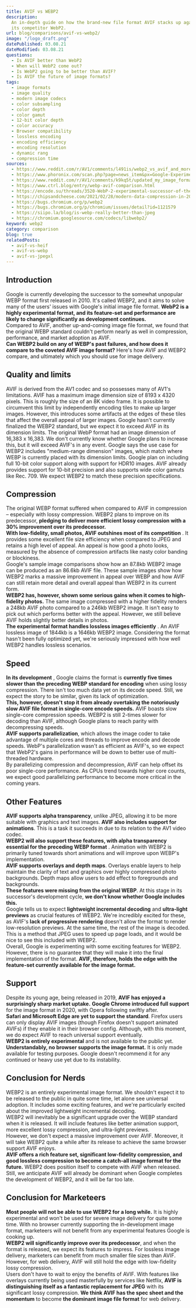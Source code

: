 ```yaml
---
title: AVIF vs WEBP2
description:
  An in-depth guide on how the brand-new file format AVIF stacks up against
  its competitor WebP2.
url: blog/comparisons/avif-vs-webp2/
image: "/logo_draft.png"
datePublished: 03.08.21
dateModified: 03.08.21
questions:
  - Is AVIF better than WebP2
  - When will WebP2 come out?
  - Is WebP2 going to be better than AVIF?
  - Is AVIF the future of image formats?
tags:
  - image formats
  - image quality
  - modern image codecs
  - color subsampling
  - color depth
  - color gamut
  - 12-bit color depth
  - color accuracy
  - Browser compatibility
  - lossless encoding
  - encoding efficiency
  - encoding resolution
  - dynamic rang
  - compression time
sources:
  - https://www.reddit.com/r/AV1/comments/l491is/webp2_vs_avif_and_more_image_comparison/
  - https://www.phoronix.com/scan.php?page=news_item&px=Google-Experimental-WebP2
  - https://www.reddit.com/r/AV1/comments/k9kq5t/updated_my_image_formats_comparison_including/
  - https://www.ctrl.blog/entry/webp-avif-comparison.html
  - https://encode.su/threads/3520-WebP-2-experimental-successor-of-the-WebP-image-format
  - https://chipsandcheese.com/2021/02/28/modern-data-compression-in-2021-part-2-the-battle-to-dethrone-jpeg-with-jpeg-xl-avif-and-webp/
  - https://bugs.chromium.org/p/webp2
  - https://bugs.chromium.org/p/chromium/issues/detail?id=1121579
  - https://siipo.la/blog/is-webp-really-better-than-jpeg
  - https://chromium.googlesource.com/codecs/libwebp2/
keyword: webp2
category: comparison
blog: true
relatedPosts:
  - avif-vs-heif
  - avif-vs-webp
  - avif-vs-jpegxl
---
```


## Introduction

Google is currently developing the successor to the somewhat unpopular WEBP format first released in 2010\. It's called WEBP2, and it aims to solve many of the users' issues with Google's initial image file format. **WebP2 is a highly experimental format, and its feature-set and performance are likely to change significantly as development continues.**  
Compared to AVIF, another up-and-coming image file format, we found that the original WEBP standard couldn't perform nearly as well in compression, performance, and market adoption as AVIF.  
**Can WEBP2 build on any of WEBP's past failures, and how does it compare to the coveted AVIF image format?** Here's how AVIF and WEBP2 compare, and ultimately which you should use for image delivery.

## Quality and limits

AVIF is derived from the AV1 codec and so possesses many of AV1's limitations. AVIF has a maximum image dimension size of 8193 x 4320 pixels. This is roughly the size of an 8K video frame. It is possible to circumvent this limit by independently encoding tiles to make up larger images. However, this introduces some artifacts at the edges of these tiles that affect the overall appeal of larger images. Google hasn't currently finalized the WEBP2 standard, but we expect it to exceed AVIF in its dimension limits. The original WebP format had an image dimension of 16,383 x 16,383\. We don't currently know whether Google plans to increase this, but it will exceed AVIF's in any event. Google says the use case for WEBP2 includes "medium-range dimension" images, which match where WEBP is currently placed with its dimension limits. Google plan on including full 10-bit color support along with support for HDR10 images. AVIF already provides support for 10-bit precision and also supports wide color gamuts like Rec. 709\. We expect WEBP2 to match these precision specifications.

## Compression

The original WEBP format suffered when compared to AVIF in compression – especially with lossy compression. WEBP2 plans to improve on its predecessor, **pledging to deliver more efficient lossy compression with a 30% improvement over its predecessor.**  
**With low-fidelity, small photos, AVIF outshines most of its competition** . It provides some excellent file size efficiency when compared to JPEG and retains a high level of appeal. An appeal is how good a photo looks, measured by the absence of compression artifacts like nasty color banding or blockiness.  
Google's sample image comparisons show how an 87.8kb WEBP2 image can be produced as an 86.6kb AVIF file. These sample images show how WEBP2 marks a massive improvement in appeal over WEBP and how AVIF can still retain more detail and overall appeal than WEBP2 in its current form.  
**WEBP2 has, however, shown some serious gains when it comes to high-fidelity photos.** The same image compressed with a higher fidelity renders a 248kb AVIF photo compared to a 246kb WEBP2 image. It isn't easy to pick out which performs better with the appeal. However, we still believe AVIF holds slightly better details in photos.  
**The experimental format handles lossless images efficiently** . An AVIF lossless image of 1844kb is a 1646kb WEBP2 image. Considering the format hasn't been fully optimized yet, we're seriously impressed with how well WEBP2 handles lossless scenarios.

## Speed

**In its development** , Google claims the format is **currently five times slower than the preceding WEBP standard for encoding** when using lossy compression. There isn't too much data yet on its decode speed. Still, we expect the story to be similar, given its lack of optimization.  
**This, however, doesn't stop it from already overtaking the notoriously slow AVIF file format in single-core encode speeds.** AVIF boasts slow single-core compression speeds. WEBP2 is still 2-times slower for decoding than AVIF, although Google plans to reach parity with decompressing speeds.  
**AVIF supports parallelization**, which allows the image coder to take advantage of multiple cores and threads to improve encode and decode speeds. WebP's parallelization wasn't as efficient as AVIF's, so we expect that WebP2's gains in performance will be down to better use of multi-threaded hardware.  
By parallelizing compression and decompression, AVIF can help offset its poor single-core performance. As CPUs trend towards higher core counts, we expect good parallelizing performance to become more critical in the coming years.

## Other Features

**AVIF supports alpha transparency**, unlike JPEG, allowing it to be more suitable with graphics and text images. **AVIF also includes support for animations**. This is a task it succeeds in due to its relation to the AV1 video codec.  
**WEBP2 will also support these features, with alpha transparency essential for the preceding WEBP format** . Animation with WEBP2 is primarily tuned towards short animations and will improve upon WEBP's implementation.  
**AVIF supports overlays and depth maps**. Overlays enable layers to help maintain the clarity of text and graphics over highly compressed photo backgrounds. Depth maps allow users to add effect to foregrounds and backgrounds.  
**These features were missing from the original WEBP**. At this stage in its successor's development cycle, **we don't know whether Google includes this.**  
Google tells us to expect **lightweight incremental decoding** and **ultra-light previews** as crucial features of WEBP2\. We're incredibly excited for these, as AVIF's **lack of progressive rendering** doesn't allow the format to render low-resolution previews. At the same time, the rest of the image is decoded. This is a method that JPEG uses to speed up page loads, and it would be nice to see this included with WEBP2.  
Overall, Google is experimenting with some exciting features for WEBP2. However, there is no guarantee that they will make it into the final implementation of the format. **AVIF, therefore, holds the edge with the feature-set currently available for the image format.**

## Support

Despite its young age, being released in 2019, **AVIF has enjoyed a surprisingly sharp market uptake.** **Google Chrome introduced full support** for the image format in 2020, with Opera following swiftly after.  
**Safari and Microsoft Edge are yet to support the standard**. Firefox users can only display AVIF images (though Firefox doesn't support animated AVIFs) if they enable it in their browser config. Although, with this moment, we do expect AVIF to reach universal support eventually.  
**WEBP2 is entirely experimental** and is not available to the public yet. **Understandably, no browser supports the image format.** It is only made available for testing purposes. Google doesn't recommend it for any continued or heavy use yet due to its instability.

## Conclusion for Nerds

WEBP2 is an entirely experimental image format. We shouldn't expect it to be released to the public in quite some time, let alone see universal adoption. It includes some exciting features, and we're particularly excited about the improved lightweight incremental decoding.  
WEBP2 will inevitably be a significant upgrade over the WEBP standard when it is released. It will include features like better animation support, more excellent lossy compression, and ultra-light previews.  
However, we don't expect a massive improvement over AVIF. Moreover, it will take WEBP2 quite a while after its release to achieve the same browser support AVIF enjoys.  
**AVIF offers a rich feature set, significant low-fidelity compression, and good lossless compression to become a catch-all image format for the future.** WEBP2 does position itself to compete with AVIF when released. Still, we anticipate AVIF will already be dominant when Google completes the development of WEBP2, and it will be far too late.

## Conclusion for Marketeers

**Most people will not be able to use WEBP2 for a long while.** It is highly experimental and won't be used for severe image delivery for quite some time. With no browser currently supporting the in-development image format, marketeers will not benefit from any experimental features Google is cooking up.  
**WEBP2 will significantly improve over its predecessor**, and when the format is released, we expect its features to impress. For lossless image delivery, marketers can benefit from much smaller file sizes than AVIF. However, for web delivery, AVIF will still hold the edge with low-fidelity lossy compression.  
Users don't have to wait to enjoy the benefits of AVIF. With features like overlays currently being used masterfully by services like Netflix, **AVIF is distinguishing itself as a fantastic replacement for JPEG** with its significant lossy compression. **We think AVIF has the spec sheet and the momentum** to become **the dominant image file format** for web delivery.

